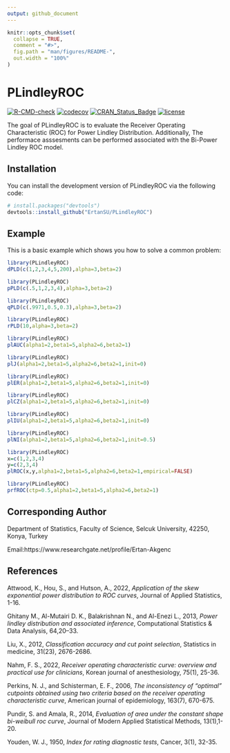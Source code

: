 ```yaml
---
output: github_document
---
```


<!-- README.md is generated from README.Rmd. Please edit that file -->

```r
knitr::opts_chunk$set(
  collapse = TRUE,
  comment = "#>",
  fig.path = "man/figures/README-",
  out.width = "100%"
)
```

# PLindleyROC

<!-- badges: start -->
[![R-CMD-check](https://github.com/ErtanSU/PLindleyROC/actions/workflows/R-CMD-check.yaml/badge.svg)](https://github.com/ErtanSU/PLindleyROC/actions/workflows/R-CMD-check.yaml)
[![codecov](https://codecov.io/gh/ErtanSU/PLindleyROC/branch/master/graph/badge.svg)](https://app.codecov.io/gh/ErtanSU/PLindleyROC)
[![CRAN_Status_Badge](https://www.r-pkg.org/badges/version/PLindleyROC)](https://cran.r-project.org/package=PLindleyROC)
[![license](https://img.shields.io/badge/license-GPL--3-blue.svg)](https://www.gnu.org/licenses/gpl-3.0.en.html)
<!-- badges: end -->

The goal of PLindleyROC is to evaluate the Receiver Operating Characteristic (ROC) for Power Lindley Distribution. Additionally, The performace asssesments can be performed associated with the Bi-Power Lindley ROC model.

## Installation

You can install the development version of PLindleyROC via the following code:

``` r
# install.packages("devtools")
devtools::install_github("ErtanSU/PLindleyROC")
```

## Example

This is a basic example which shows you how to solve a common problem:

```r
library(PLindleyROC)
dPLD(c(1,2,3,4,5,200),alpha=3,beta=2)
```

```r
library(PLindleyROC)
pPLD(c(.5,1,2,3,4),alpha=3,beta=2)
```

```r
library(PLindleyROC)
qPLD(c(.9971,0.5,0.3),alpha=3,beta=2)
```

```r
library(PLindleyROC)
rPLD(10,alpha=3,beta=2)
```

```r
library(PLindleyROC)
plAUC(alpha1=2,beta1=5,alpha2=6,beta2=1)
```

```r
library(PLindleyROC)
plJ(alpha1=2,beta1=5,alpha2=6,beta2=1,init=0)
```

```r
library(PLindleyROC)
plER(alpha1=2,beta1=5,alpha2=6,beta2=1,init=0)
```

```r
library(PLindleyROC)
plCZ(alpha1=2,beta1=5,alpha2=6,beta2=1,init=0)
```

```r
library(PLindleyROC)
plIU(alpha1=2,beta1=5,alpha2=6,beta2=1,init=0)
```

```r
library(PLindleyROC)
plNI(alpha1=2,beta1=5,alpha2=6,beta2=1,init=0.5)
```

```r
library(PLindleyROC)
x=c(1,2,3,4)
y=c(2,3,4)
plROC(x,y,alpha1=2,beta1=5,alpha2=6,beta2=1,empirical=FALSE)
```

```r
library(PLindleyROC)
prfROC(ctp=0.5,alpha1=2,beta1=5,alpha2=6,beta2=1)
```

## Corresponding Author

Department of Statistics, Faculty of Science, Selcuk University, 42250, Konya, Turkey  <br />

Email:https://www.researchgate.net/profile/Ertan-Akgenc

## References

Attwood, K., Hou, S., and Hutson, A., 2022,
*Application of the skew exponential power distribution to ROC curves*, Journal of Applied Statistics, 1-16.

Ghitany M., Al-Mutairi D. K., Balakrishnan N., and Al-Enezi L., 2013,
*Power lindley distribution and associated inference*, Computational Statistics & Data Analysis, 64,20–33.

 Liu, X., 2012,
*Classification accuracy and cut point selection*, Statistics in medicine, 31(23), 2676-2686.

Nahm, F. S., 2022,
*Receiver operating characteristic curve: overview and practical use for clinicians*, Korean journal of anesthesiology, 75(1), 25-36.

Perkins, N. J., and Schisterman, E. F., 2006,
*The inconsistency of “optimal” cutpoints obtained using two criteria based on the receiver operating characteristic curve*, American journal of epidemiology, 163(7), 670-675.

Pundir, S. and Amala, R., 2014,
*Evaluation of area under the constant shape bi-weibull roc curve*, Journal of Modern Applied Statistical Methods, 13(1),1-20.

Youden, W. J., 1950,
*Index for rating diagnostic tests*, Cancer, 3(1), 32-35.

